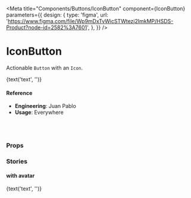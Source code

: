 
<Meta
  title="Components/Buttons/IconButton"
  component={IconButton}
  parameters={{
    design: {
      type: 'figma',
      url:
        'https://www.figma.com/file/Wp9mDxTvWicSTWtezj2ImkMP/HSDS-Product?node-id=2582%3A7601',
    },
  }}
/>

# IconButton

Actionable `Button` with an `Icon`.

<Canvas>
  <Story name="default">
    <IconButton
      icon={text('icon', 'search')}
      disabled={boolean('disabled', false)}
      filled={boolean('filled', false)}
      seamless={boolean('seamless', false)}
      theme={select('theme', THEMES, THEMES[0])}
      size={select('size', SIZES, SIZES[0])}
    >
      {text('text', '')}
    </IconButton>
  </Story>
</Canvas>

#### Reference

- **Engineering**: Juan Pablo
- **Usage**: Everywhere

<br />
<br />

### Props

<ArgsTable of={IconButton} />

### Stories

#### with avatar

<Canvas>
  <Story name="with-avatar">
    <IconButton
      icon={text('icon', 'search')}
      disabled={boolean('disabled', false)}
      filled={boolean('filled', false)}
      seamless={boolean('seamless', false)}
      theme={select('theme', THEMES, THEMES[0])}
      size={select('size', SIZES, SIZES[0])}
      avatarProps={{
        image: AvatarSpec.generate().image,
        fallbackImage:
          'https://d33v4339jhl8k0.cloudfront.net/customer-avatar/01.png',
      }}
    >
      {text('text', '')}
    </IconButton>
  </Story>
</Canvas>
